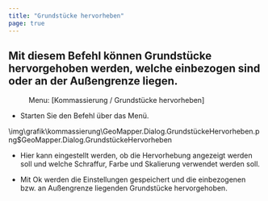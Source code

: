 ```yaml
---
title: "Grundstücke hervorheben"
page: true
---
```

## Mit diesem Befehl k&#246;nnen Grundst&#252;cke hervorgehoben werden, welche einbezogen sind oder an der Au&#223;engrenze liegen.
<GeoMapper> <Menu> Menu: [Kommassierung / Grundstücke hervorheben] </Menu> 


- Starten Sie den Befehl &#252;ber das Men&#252;.





<Image>\img\grafik\kommassierung\GeoMapper.Dialog.GrundstückeHervorheben.png$GeoMapper.Dialog.GrundstückeHervorheben</Image>

- Hier kann eingestellt werden, ob die Hervorhebung angezeigt werden soll und welche Schraffur, Farbe und Skalierung verwendet werden soll. 


- Mit <Border>Ok</Border>  werden die Einstellungen gespeichert und die einbezogenen bzw. an Au&#223;engrenze liegenden Grundst&#252;cke hervorgehoben.





</GeoMapper>
